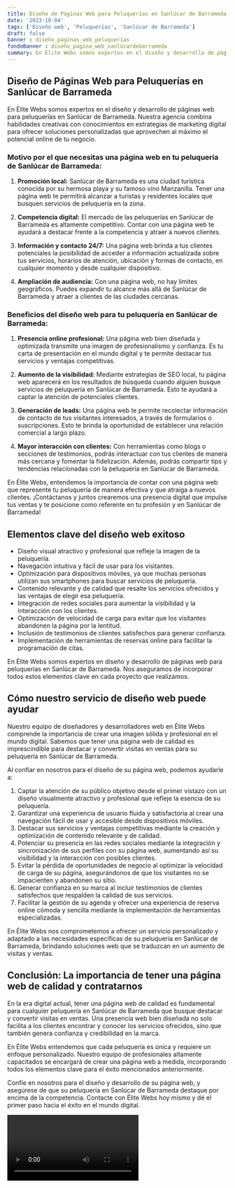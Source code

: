 ```yaml
---
title: Diseño de Páginas Web para Peluquerías en Sanlúcar de Barrameda
date: '2023-10-04'
tags: ['Diseño web', 'Peluquerías', 'Sanlúcar de Barrameda']
draft: false
banner : diseño_paginas_web_peluquerías
fondoBanner : diseño_pagina_web_sanlúcardebarrameda
summary: En Élite Webs somos expertos en el diseño y desarrollo de páginas web para peluquerías en Sanlúcar de Barrameda. Nuestra agencia combina habilidades creativas con conocimientos en estrategias de marketing digital para ofrecer soluciones personalizadas que aprovechen al máximo el potencial online de tu negocio.
---
```


## Diseño de Páginas Web para Peluquerías en Sanlúcar de Barrameda

En Élite Webs somos expertos en el diseño y desarrollo de páginas web para peluquerías en Sanlúcar de Barrameda. Nuestra agencia combina habilidades creativas con conocimientos en estrategias de marketing digital para ofrecer soluciones personalizadas que aprovechen al máximo el potencial online de tu negocio.

### Motivo por el que necesitas una página web en tu peluquería de Sanlúcar de Barrameda:

1. **Promoción local:** Sanlúcar de Barrameda es una ciudad turística conocida por su hermosa playa y su famoso vino Manzanilla. Tener una página web te permitirá alcanzar a turistas y residentes locales que busquen servicios de peluquería en la zona.

2. **Competencia digital:** El mercado de las peluquerías en Sanlúcar de Barrameda es altamente competitivo. Contar con una página web te ayudará a destacar frente a la competencia y atraer a nuevos clientes.

3. **Información y contacto 24/7:** Una página web brinda a tus clientes potenciales la posibilidad de acceder a información actualizada sobre tus servicios, horarios de atención, ubicación y formas de contacto, en cualquier momento y desde cualquier dispositivo.

4. **Ampliación de audiencia:** Con una página web, no hay límites geográficos. Puedes expandir tu alcance más allá de Sanlúcar de Barrameda y atraer a clientes de las ciudades cercanas.

### Beneficios del diseño web para tu peluquería en Sanlúcar de Barrameda:

1. **Presencia online profesional:** Una página web bien diseñada y optimizada transmite una imagen de profesionalismo y confianza. Es tu carta de presentación en el mundo digital y te permite destacar tus servicios y ventajas competitivas.

2. **Aumento de la visibilidad:** Mediante estrategias de SEO local, tu página web aparecerá en los resultados de búsqueda cuando alguien busque servicios de peluquería en Sanlúcar de Barrameda. Esto te ayudará a captar la atención de potenciales clientes.

3. **Generación de leads:** Una página web te permite recolectar información de contacto de tus visitantes interesados, a través de formularios o suscripciones. Esto te brinda la oportunidad de establecer una relación comercial a largo plazo.

4. **Mayor interacción con clientes:** Con herramientas como blogs o secciones de testimonios, podrás interactuar con tus clientes de manera más cercana y fomentar la fidelización. Además, podrás compartir tips y tendencias relacionadas con la peluquería en Sanlúcar de Barrameda.

En Élite Webs, entendemos la importancia de contar con una página web que represente tu peluquería de manera efectiva y que atraiga a nuevos clientes. ¡Contáctanos y juntos crearemos una presencia digital que impulse tus ventas y te posicione como referente en tu profesión y en Sanlúcar de Barrameda!

<GifSeo />

<Cta />

## Elementos clave del diseño web exitoso

- Diseño visual atractivo y profesional que refleje la imagen de la peluquería.
- Navegación intuitiva y fácil de usar para los visitantes.
- Optimización para dispositivos móviles, ya que muchas personas utilizan sus smartphones para buscar servicios de peluquería.
- Contenido relevante y de calidad que resalte los servicios ofrecidos y las ventajas de elegir esa peluquería.
- Integración de redes sociales para aumentar la visibilidad y la interacción con los clientes.
- Optimización de velocidad de carga para evitar que los visitantes abandonen la página por la lentitud.
- Inclusión de testimonios de clientes satisfechos para generar confianza.
- Implementación de herramientas de reservas online para facilitar la programación de citas.

En Élite Webs somos expertos en diseño y desarrollo de páginas web para peluquerías en Sanlúcar de Barrameda. Nos aseguramos de incorporar todos estos elementos clave en cada proyecto que realizamos.

## Cómo nuestro servicio de diseño web puede ayudar

Nuestro equipo de diseñadores y desarrolladores web en Élite Webs comprende la importancia de crear una imagen sólida y profesional en el mundo digital. Sabemos que tener una página web de calidad es imprescindible para destacar y convertir visitas en ventas para su peluquería en Sanlúcar de Barrameda.

Al confiar en nosotros para el diseño de su página web, podemos ayudarle a:

1. Captar la atención de su público objetivo desde el primer vistazo con un diseño visualmente atractivo y profesional que refleje la esencia de su peluquería.
2. Garantizar una experiencia de usuario fluida y satisfactoria al crear una navegación fácil de usar y accesible desde dispositivos móviles.
3. Destacar sus servicios y ventajas competitivas mediante la creación y optimización de contenido relevante y de calidad.
4. Potenciar su presencia en las redes sociales mediante la integración y sincronización de sus perfiles con su página web, aumentando así su visibilidad y la interacción con posibles clientes.
5. Evitar la pérdida de oportunidades de negocio al optimizar la velocidad de carga de su página, asegurándonos de que los visitantes no se impacienten y abandonen su sitio.
6. Generar confianza en su marca al incluir testimonios de clientes satisfechos que respalden la calidad de sus servicios.
7. Facilitar la gestión de su agenda y ofrecer una experiencia de reserva online cómoda y sencilla mediante la implementación de herramientas especializadas.

En Élite Webs nos comprometemos a ofrecer un servicio personalizado y adaptado a las necesidades específicas de su peluquería en Sanlúcar de Barrameda, brindando soluciones web que se traduzcan en un aumento de visitas y ventas.

## Conclusión: La importancia de tener una página web de calidad y contratarnos

En la era digital actual, tener una página web de calidad es fundamental para cualquier peluquería en Sanlúcar de Barrameda que busque destacar y convertir visitas en ventas. Una presencia web bien diseñada no solo facilita a los clientes encontrar y conocer los servicios ofrecidos, sino que también genera confianza y credibilidad en la marca.

En Élite Webs entendemos que cada peluquería es única y requiere un enfoque personalizado. Nuestro equipo de profesionales altamente capacitados se encargará de crear una página web a medida, incorporando todos los elementos clave para el éxito mencionados anteriormente.

Confíe en nosotros para el diseño y desarrollo de su página web, y asegúrese de que su peluquería en Sanlúcar de Barrameda destaque por encima de la competencia. Contacte con Élite Webs hoy mismo y dé el primer paso hacia el éxito en el mundo digital.

<Video />

<CtaBot job='Peluquerías' city='Sanlúcar de Barrameda'/>

<Gmaps query='Sanlúcar de Barrameda+españa+maps' />